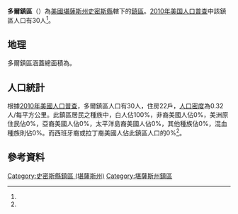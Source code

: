 {{noteTA
|G1=USState
}}
{{Infobox settlement
|official_name = 多爾鎮區
|native_name = Dor Township
|settlement_type = 鎮區
|pushpin_map=USA Kansas
|coordinates_display = inline,title
|coordinates_region = US-KS
|subdivision_type = [[世界政區索引|國家]]
|subdivision_name = [[美国|美国]]
|subdivision_type1 = [[美國行政區劃|州]]
|subdivision_name1 = [[堪薩斯州|堪薩斯州]]
|subdivision_type2 = [[堪薩斯州行政區劃|縣]]
|subdivision_name2 = [[史密斯縣_(堪薩斯州)|史密斯縣]]
|area_total_km2 = 93.05
|area_land_km2 = 92.75
|area_water_km2 = 0.30
|area_total_sq_mi =
|area_land_sq_mi =
|area_water_sq_mi =
|area_water_percent = 0.32
|population_as_of = [[2010年美国人口普查|2010]]
|population_footnotes = <ref name="Census 2010">{{cite web| url=http://factfinder2.census.gov| title=Race, Hispanic or Latino, Age, and Housing Occupancy: 2010 Census Redistricting Data, Dor township, Smith County, Kansas| publisher=U.S. Census Bureau, American FactFinder 2| accessdate=2016-09-10| archive-date=2013-09-11| archive-url=https://web.archive.org/web/20130911234518/http://factfinder2.census.gov/| dead-url=no}}</ref>
|population_total = 30
|population_density_km2 = auto
|elevation_footnotes = 
|elevation_m = 550
|elevation_ft = 
|latd = 39
|latm = 35
|lats = 50
|latNS = N
|longd = 99
|longm = 00
|longs = 25
|longEW = W
|postal_code_type =
|postal_code = 
|blank_name = [[聯邦資料處理標準|FIPS代碼]]
|blank_info = 20-18300
|blank1_name = [[地名信息系统|GNIS編號]] 
|blank1_info = [http://geonames.usgs.gov/pls/gnispublic/f?p=gnispq:3:::NO::P3_FID:0472058 0472058]
|website = 
|footnotes = 
}}

'''多爾鎮區'''（{{lang-en|'''Dor Township'''}}）為[[美國|美國]][[堪薩斯州|堪薩斯州]][[史密斯縣_(堪薩斯州)|史密斯縣]]轄下的[[行政鎮區|鎮區]]。[[2010年美国人口普查|2010年美国人口普查]]中該鎮區人口有30人<ref name="Census 2010"/>。

==地理==
多爾鎮區涵蓋總面積為{{convert|93.05|km2|sqmi}}。

==人口統計==
根據[[2010年美國人口普查|2010年美國人口普查]]，多爾鎮區人口有30人，住房22戶，[[人口密度|人口密度]]為0.32人/每平方公里。此鎮區居民之種族中，白人佔100%，非裔美國人佔0%，美洲原住民佔0%，亞裔美國人佔0%，太平洋島裔美國人佔0%，其他種族佔0%，混血種族則佔0%。而西班牙裔或拉丁裔美國人佔此鎮區人口的0%<ref name="Census 2010"/>。

==參考資料==
{{reflist}}

{{史密斯縣 (堪薩斯州)}}

{{DEFAULTSORT:Dor}}
[[Category:史密斯縣鎮區_(堪薩斯州)|Category:史密斯縣鎮區 (堪薩斯州)]]
[[Category:堪薩斯州鎮區|Category:堪薩斯州鎮區]]

{{SmithCountyKS-geo-stub}}